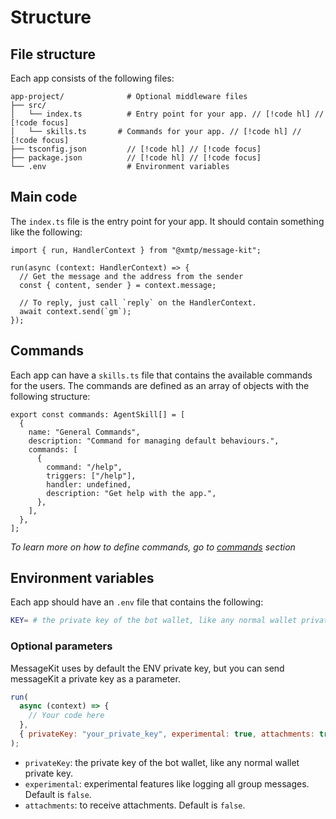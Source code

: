 # Structure

## File structure

Each app consists of the following files:

```
app-project/              # Optional middleware files
├── src/
│   └── index.ts          # Entry point for your app. // [!code hl] // [!code focus]
│   └── skills.ts       # Commands for your app. // [!code hl] // [!code focus]
├── tsconfig.json         // [!code hl] // [!code focus]
├── package.json          // [!code hl] // [!code focus]
└── .env                  # Environment variables
```

## Main code

The `index.ts` file is the entry point for your app. It should contain something like the following:

```tsx [src/index.ts]
import { run, HandlerContext } from "@xmtp/message-kit";

run(async (context: HandlerContext) => {
  // Get the message and the address from the sender
  const { content, sender } = context.message;

  // To reply, just call `reply` on the HandlerContext.
  await context.send(`gm`);
});
```

## Commands

Each app can have a `skills.ts` file that contains the available commands for the users. The commands are defined as an array of objects with the following structure:

```tsx [src/skills.ts]
export const commands: AgentSkill[] = [
  {
    name: "General Commands",
    description: "Command for managing default behaviours.",
    commands: [
      {
        command: "/help",
        triggers: ["/help"],
        handler: undefined,
        description: "Get help with the app.",
      },
    ],
  },
];
```

_To learn more on how to define commands, go to [commands](/intent/commands) section_

## Environment variables

Each app should have an `.env` file that contains the following:

```bash [.env]
KEY= # the private key of the bot wallet, like any normal wallet private key.
```

### Optional parameters

MessageKit uses by default the ENV private key, but you can send messageKit a private key as a parameter.

```jsx
run(
  async (context) => {
    // Your code here
  },
  { privateKey: "your_private_key", experimental: true, attachments: true },
);
```

- `privateKey`: the private key of the bot wallet, like any normal wallet private key.
- `experimental`: experimental features like logging all group messages. Default is `false`.
- `attachments`: to receive attachments. Default is `false`.
